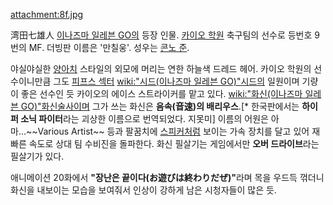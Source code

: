 attachment:8f.jpg

湾田七雄人 [[이나즈마 일레븐 GO]]의 등장 인물. [[카이오 학원]] 축구팀의 선수로 등번호 9번의 MF. 더빙판 이름은 '만칠웅'. 성우는 [[콘노 준]].

야실야실한 [[양아치]] 스타일의 외모에 머리는 연한 하늘색 드레드 헤어. 카이오 학원의 선수이니만큼 그도 [[피프스 섹터]] [[wiki:"시드(이나즈마 일레븐 GO)"시드]]의 일원이며 기량이 좋은 선수인 듯 카이오의 에이스 스트라이커를 맡고 있다. [[wiki:"화신(이나즈마 일레븐 GO)"화신술사]]이며 그가 쓰는 화신은 '''음속(音速)의 배리우스'''.[* 한국판에서는 '''하이퍼 소닉 파이터'''라는 괴상한 이름으로 번역되었다. 지못미] 이름의 어원은 아마...~~Various Artist~~ 등과 팔꿈치에 [[스피커]]처럼 보이는 가속 장치를 달고 있어 재빠른 속도로 상대 팀 수비진을 돌파한다. 화신 필살기는 게임에서만 '''오버 드라이브'''라는 필살기가 있다.

애니메이션 20화에서 '''"장난은 끝이다(お遊びは終わりだぜ)"'''라며 목을 우드득 꺾더니 화신을 내보이는 모습을 보여줘서 인상이 강하게 남은 시청자들이 많은 듯.
